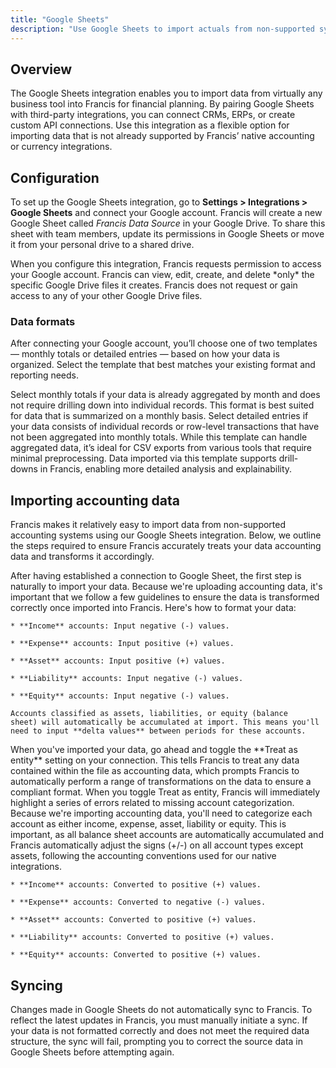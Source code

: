 ```yaml
---
title: "Google Sheets"
description: "Use Google Sheets to import actuals from non-supported systems."
---
```


## Overview

The Google Sheets integration enables you to import data from virtually any business tool into Francis for financial planning. By pairing Google Sheets with third-party integrations, you can connect CRMs, ERPs, or create custom API connections. Use this integration as a flexible option for importing data that is not already supported by Francis’ native accounting or currency integrations.

## Configuration

To set up the Google Sheets integration, go to **Settings > Integrations > Google Sheets** and connect your Google account. Francis will create a new Google Sheet called *Francis Data Source* in your Google Drive. To share this sheet with team members, update its permissions in Google Sheets or move it from your personal drive to a shared drive.

<Tip>
  When you configure this integration, Francis requests permission to access your Google account. Francis can view, edit, create, and delete *only* the specific Google Drive files it creates. Francis does not request or gain access to any of your other Google Drive files.
</Tip>

### Data formats

After connecting your Google account, you’ll choose one of two templates — monthly totals or detailed entries — based on how your data is organized. Select the template that best matches your existing format and reporting needs.

<Tabs>
  <Tab title="Monthly totals">
    Select monthly totals if your data is already aggregated by month and does not require drilling down into individual records. This format is best suited for data that is summarized on a monthly basis.
  </Tab>

  <Tab title="Detailed entries">
    Select detailed entries if your data consists of individual records or row-level transactions that have not been aggregated into monthly totals. While this template can handle aggregated data, it’s ideal for CSV exports from various tools that require minimal preprocessing. Data imported via this template supports drill-downs in Francis, enabling more detailed analysis and explainability.
  </Tab>
</Tabs>

## Importing accounting data

Francis makes it relatively easy to import data from non-supported accounting systems using our Google Sheets integration. Below, we outline the steps required to ensure Francis accurately treats your data accounting data and transforms it accordingly.

<Steps>
  <Step title="Upload your data">
    After having established a connection to Google Sheet, the first step is naturally to import your data. Because we're uploading accounting data, it's important that we follow a few guidelines to ensure the data is transformed correctly once imported into Francis. Here's how to format your data:

    * **Income** accounts: Input negative (-) values.

    * **Expense** accounts: Input positive (+) values.

    * **Asset** accounts: Input positive (+) values.

    * **Liability** accounts: Input negative (-) values.

    * **Equity** accounts: Input negative (-) values.

    Accounts classified as assets, liabilities, or equity (balance sheet) will automatically be accumulated at import. This means you'll need to input **delta values** between periods for these accounts.
  </Step>

  <Step title="Treat as entity">
    When you've imported your data, go ahead and toggle the **Treat as entity** setting on your connection. This tells Francis to treat any data contained within the file as accounting data, which prompts Francis to automatically perform a range of transformations on the data to ensure a compliant format.
  </Step>

  <Step title="Categorize accounts">
    When you toggle Treat as entity, Francis will immediately highlight a series of errors related to missing account categorization. Because we're importing accounting data, you'll need to categorize each account as either income, expense, asset, liability or equity. This is important, as all balance sheet accounts are automatically accumulated and Francis automatically adjust the signs (+/-) on all account types except assets, following the accounting conventions used for our native integrations.

    * **Income** accounts: Converted to positive (+) values.

    * **Expense** accounts: Converted to negative (-) values.

    * **Asset** accounts: Converted to positive (+) values.

    * **Liability** accounts: Converted to positive (+) values.

    * **Equity** accounts: Converted to positive (+) values.
  </Step>
</Steps>

## Syncing

Changes made in Google Sheets do not automatically sync to Francis. To reflect the latest updates in Francis, you must manually initiate a sync. If your data is not formatted correctly and does not meet the required data structure, the sync will fail, prompting you to correct the source data in Google Sheets before attempting again.
